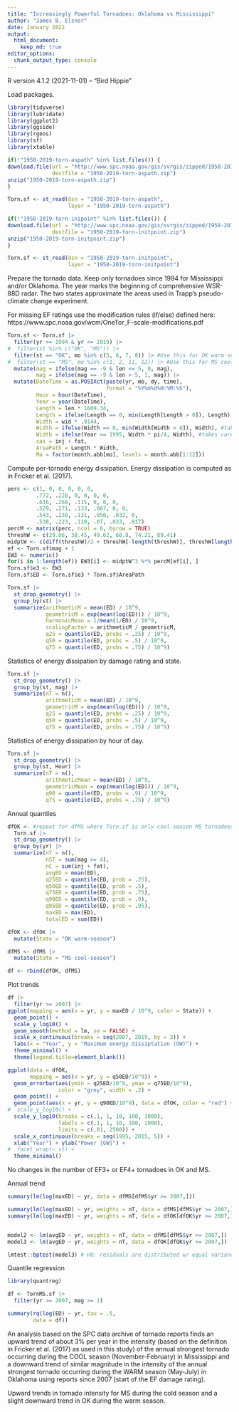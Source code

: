 ```yaml
---
title: "Increasingly Powerful Tornadoes: Oklahoma vs Mississippi"
author: "James B. Elsner"
date: January 2022
output: 
  html_document:
    keep_md: true
editor_options: 
  chunk_output_type: console
---
```


R version 4.1.2 (2021-11-01) -- "Bird Hippie"

Load packages.
```r
library(tidyverse)
library(lubridate)
library(ggplot2)
library(ggside)
library(rgeos)
library(sf)
library(xtable)
```

```r
if(!"1950-2019-torn-aspath" %in% list.files()) {
download.file(url = "http://www.spc.noaa.gov/gis/svrgis/zipped/1950-2019-torn-aspath.zip",
              destfile = "1950-2019-torn-aspath.zip")
unzip("1950-2019-torn-aspath.zip")
}

Torn.sf <- st_read(dsn = "1950-2019-torn-aspath", 
                   layer = "1950-2019-torn-aspath")

if(!"1950-2019-torn-inipoint" %in% list.files()) {
download.file(url = "http://www.spc.noaa.gov/gis/svrgis/zipped/1950-2019-torn-initpoint.zip",
              destfile = "1950-2019-torn-initpoint.zip")
unzip("1950-2019-torn-initpoint.zip")
}

Torn.sf <- st_read(dsn = "1950-2019-torn-initpoint", 
                   layer = "1950-2019-torn-initpoint")
```

Prepare the tornado data. Keep only tornadoes since 1994 for Mississippi and/or Oklahoma. The year marks the beginning of comprehensive WSR-88D radar. The two states approximate the areas used in Trapp's pseudo-climate change experiment.

For missing EF ratings use the modification rules (if/else) defined here: https://www.spc.noaa.gov/wcm/OneTor_F-scale-modifications.pdf
```r
Torn.sf <- Torn.sf |>
  filter(yr >= 1994 & yr <= 2019) |>
#  filter(st %in% c("OK", "MS")) |>
  filter(st == "OK", mo %in% c(5, 6, 7, 8)) |> #Use this for OK warm-season tornadoes
#  filter(st == "MS", mo %in% c(1, 2, 11, 12)) |> #Use this for MS cool-season tornadoes
  mutate(mag = ifelse(mag == -9 & len <= 5, 0, mag),
         mag = ifelse(mag == -9 & len > 5, 1, mag)) |>
  mutate(DateTime = as.POSIXct(paste(yr, mo, dy, time), 
                               format = "%Y%m%d%H:%M:%S"),
         Hour = hour(DateTime),
         Year = year(DateTime),
         Length = len * 1609.34,
         Length = ifelse(Length == 0, min(Length[Length > 0]), Length), #takes care of zero length
         Width = wid * .9144,
         Width = ifelse(Width == 0, min(Width[Width > 0]), Width), #takes care of zero width
         Width = ifelse(Year >= 1995, Width * pi/4, Width), #takes care of change: avg to max
         cas = inj + fat,
         AreaPath = Length * Width,
         Ma = factor(month.abb[mo], levels = month.abb[1:12]))
```

Compute per-tornado energy dissipation. Energy dissipation is computed as in Fricker et al. (2017).
```r
perc <- c(1, 0, 0, 0, 0, 0, 
         .772, .228, 0, 0, 0, 0,
         .616, .268, .115, 0, 0, 0,
         .529, .271, .133, .067, 0, 0,
         .543, .238, .131, .056, .032, 0,
         .538, .223, .119, .07, .033, .017)
percM <- matrix(perc, ncol = 6, byrow = TRUE)
threshW <- c(29.06, 38.45, 49.62, 60.8, 74.21, 89.41)
midptW <- c(diff(threshW)/2 + threshW[-length(threshW)], threshW[length(threshW)] + 7.5)
ef <- Torn.sf$mag + 1
EW3 <- numeric()
for(i in 1:length(ef)) EW3[i] <- midptW^3 %*% percM[ef[i], ]
Torn.sf$e3 <- EW3
Torn.sf$ED <- Torn.sf$e3 * Torn.sf$AreaPath
```

```r
Torn.sf |>
  st_drop_geometry() |>
  group_by(st) |>
  summarize(arithmeticM = mean(ED) / 10^9,
            geometricM = exp(mean(log(ED))) / 10^9,
            harmonicMean = 1/mean(1/ED) / 10^9,
            scalingFactor = arithmeticM / geometricM,
            q25 = quantile(ED, probs = .25) / 10^9,
            q50 = quantile(ED, probs = .5) / 10^9,
            q75 = quantile(ED, probs = .75) / 10^9)
```

Statistics of energy dissipation by damage rating and state.
```r
Torn.sf |>
  st_drop_geometry() |>
  group_by(st, mag) |>
  summarize(nT = n(),
            arithmeticM = mean(ED) / 10^9,
            geometricM = exp(mean(log(ED))) / 10^9,
            q25 = quantile(ED, probs = .25) / 10^9,
            q50 = quantile(ED, probs = .5) / 10^9,
            q75 = quantile(ED, probs = .75) / 10^9)
```

Statistics of energy dissipation by hour of day.
```r
Torn.sf |>
  st_drop_geometry() |>
  group_by(st, Hour) |>
  summarize(nT = n(),
            arithmeticMean = mean(ED) / 10^9,
            geometricMean = exp(mean(log(ED))) / 10^9,
            q90 = quantile(ED, probs = .9) / 10^9,
            q75 = quantile(ED, probs = .75) / 10^9) 
```

Annual quantiles
```r
dfOK <- #repeat for dfMS where Torn.sf is only cool-season MS tornadoes
  Torn.sf |>  
  st_drop_geometry() |>
  group_by(yr) |>
  summarize(nT = n(),
            nST = sum(mag >= 4),
            nC = sum(inj + fat),
            avgED = mean(ED),
            q25ED = quantile(ED, prob = .25),
            q50ED = quantile(ED, prob = .5),
            q75ED = quantile(ED, prob = .75),
            q90ED = quantile(ED, prob = .9),
            q95ED = quantile(ED, prob = .95),
            maxED = max(ED),
            totalED = sum(ED))
```

```r
dfOK <- dfOK |>
  mutate(State = "OK warm-season")

dfMS <- dfMS |>
  mutate(State = "MS cool-season")

df <- rbind(dfOK, dfMS)
```

Plot trends
```r
df |>
  filter(yr >= 2007) |>
ggplot(mapping = aes(x = yr, y = maxED / 10^9, color = State)) +
  geom_point() +
  scale_y_log10() +
  geom_smooth(method = lm, se = FALSE) +
  scale_x_continuous(breaks = seq(2007, 2019, by = 3)) +
  labs(x = "Year", y = "Maximum energy dissiptation (GW)") +
  theme_minimal() +
  theme(legend.title=element_blank())
```

```r
ggplot(data = dfOK, 
       mapping = aes(x = yr, y = q50ED/10^9)) +
  geom_errorbar(aes(ymin = q25ED/10^9, ymax = q75ED/10^9), 
                color = "grey", width = .2) +
  geom_point() +
  geom_point(aes(x = yr, y = q90ED/10^9), data = dfOK, color = "red") +
#  scale_y_log10() +
  scale_y_log10(breaks = c(.1, 1, 10, 100, 1000), 
                labels = c(.1, 1, 10, 100, 1000), 
                limits = c(.01, 2500)) +
  scale_x_continuous(breaks = seq(1995, 2015, 5)) +
  xlab("Year") + ylab("Power [GW]") +
#  facet_wrap(~ st) +
  theme_minimal() 
```

No changes in the number of EF3+ or EF4+ tornadoes in OK and MS.

Annual trend
```r
summary(lm(log(maxED) ~ yr, data = dfMS[dfMS$yr >= 2007,]))

summary(lm(log(maxED) ~ yr, weights = nT, data = dfMS[dfMS$yr >= 2007,]))
summary(lm(log(maxED) ~ yr, weights = nT, data = dfOK[dfOK$yr >= 2007,]))


model2 <- lm(avgED ~ yr, weights = nT, data = dfMS[dfMS$yr >= 2007,])
model3 <- lm(avgED ~ yr, weights = nT, data = dfOK[dfOK$yr >= 2007,])

lmtest::bptest(model3) # H0: residuals are distributed w/ equal variance
```

Quantile regression
```r
library(quantreg)

df <- TornMS.sf |>
  filter(yr >= 2007, mag >= 1)

summary(rq(log(ED) ~ yr, tau = .5, 
        data = df))
```

An analysis based on the SPC data archive of tornado reports finds an upward trend of about 3% per year in the intensity (based on the definition in Fricker et al. (2017) as used in this study) of the annual strongest tornado occurring during the COOL season (November-February) in Mississippi and a downward trend of similar magnitude in the intensity of the annual strongest tornado occurring during the WARM season (May-July) in Oklahoma using reports since 2007 (start of the EF damage rating).

Upward trends in tornado intensity for MS during the cold season and a slight downward trend in OK during the warm season.